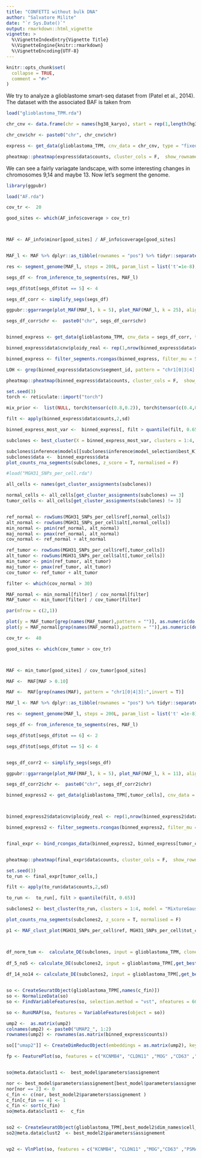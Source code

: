 ```yaml
---
title: "CONFETTI without bulk DNA"
author: "Salvatore Milite"
date: "`r Sys.Date()`"
output: rmarkdown::html_vignette
vignette: >
  %\VignetteIndexEntry{Vignette Title}
  %\VignetteEngine{knitr::rmarkdown}
  %\VignetteEncoding{UTF-8}
---
```


```r
knitr::opts_chunk$set(
  collapse = TRUE,
  comment = "#>"
)
```


We try to analyze a glioblastome smart-seq dataset from (Patel et al., 2014). The dataset with the associated BAF is taken from 

```r

load("glioblastoma_TPM.rda")

chr_cnv <- data.frame(chr = names(hg38_karyo), start = rep(1,length(hg38_karyo)), end = hg38_karyo, tot = rep(2, length(hg38_karyo)))

chr_cnv$chr <- paste0("chr", chr_cnv$chr)

express <- get_data(glioblastoma_TPM, cnv_data = chr_cnv, type = "fixed_binning", fun = mean)

pheatmap::pheatmap(express$data$counts, cluster_cols = F,  show_rownames = F)


```

We can see a fairly variagate landscape, with some interesting changes in chromosomes 9,14 and maybe 13. Now let's segment the genome.

```r
library(ggpubr)

load("AF.rda")

cov_tr <-  20

good_sites <- which(AF_info$coverage > cov_tr)



MAF <- AF_info$minor[good_sites] / AF_info$coverage[good_sites]


MAF_l <- MAF %>% dplyr::as_tibble(rownames = "pos") %>% tidyr::separate(pos, c("chr", "start"))

res <- segment_genome(MAF_l, steps = 200L, param_list = list('t'=1e-8), filter_size = 25)

segs_df <- from_inference_to_segments(res, MAF_l)

segs_df$tot[segs_df$tot == 5] <- 4

segs_df_corr <- simplify_segs(segs_df)

ggpubr::ggarrange(plot_MAF(MAF_l, k = 5), plot_MAF(MAF_l, k = 25), align = "hv", common.legend = T, labels = c("A", "B"), legend = "none", font.label = list(size = 12))

```


```r

segs_df_corr$chr <-  paste0("chr", segs_df_corr$chr)


binned_express <- get_data(glioblastoma_TPM, cnv_data = segs_df_corr, type = "fixed_binning", correct_bins = F, fun = mean)

binned_express$data$cnv$ploidy_real <- rep(1,nrow(binned_express$data$cnv))

binned_express <- filter_segments.rcongas(binned_express, filter_mu = 50)

LOH <- grep(binned_express$data$cnv$segment_id, pattern = "chr1[0|3|4]:", value = T, perl = T)

pheatmap::pheatmap(binned_express$data$counts, cluster_cols = F,  show_rownames = F, cluster_rows = T, cutree_rows = 3)
```


```r
set.seed(3)
torch <- reticulate::import("torch")

mix_prior <-  list(NULL, torch$tensor(c(0.8,0.2)), torch$tensor(c(0.4,0.3,0.3)), torch$tensor(c(0.3,0.3,0.2,0.2)) )

filt <- apply(binned_express$data$counts,2,sd)

binned_express_most_var <-  binned_express[, filt > quantile(filt, 0.65)]

subclones <- best_cluster(X = binned_express_most_var, clusters = 1:4, model = "MixtureGaussianNorm", steps = 800L, lr = 0.01, param_list = list(a = 0, b = 0.8, init_sd = 0.01), method = "AIC", mixture = mix_prior, posteriors = T, step_post = 150) 

```

```r
subclones$inference$models[[subclones$inference$model_selection$best_K]]$parameters$norm_factor <- rep(1,75)
subclones$data <-  binned_express$data
plot_counts_rna_segments(subclones, z_score = T, normalised = F)
```

```r
#load("MGH31_SNPs_per_cell.rda")

all_cells <- names(get_cluster_assignments(subclones))

normal_cells <- all_cells[get_cluster_assignments(subclones) == 3]
tumor_cells <- all_cells[get_cluster_assignments(subclones) != 3]


ref_normal <- rowSums(MGH31_SNPs_per_cell$ref[,normal_cells])
alt_normal <- rowSums(MGH31_SNPs_per_cell$alt[,normal_cells])
min_normal <- pmin(ref_normal, alt_normal)
maj_normal <- pmax(ref_normal, alt_normal)
cov_normal <- ref_normal + alt_normal

ref_tumor <- rowSums(MGH31_SNPs_per_cell$ref[,tumor_cells])
alt_tumor <- rowSums(MGH31_SNPs_per_cell$alt[,tumor_cells])
min_tumor <- pmin(ref_tumor, alt_tumor)
maj_tumor <- pmax(ref_tumor, alt_tumor)
cov_tumor <- ref_tumor + alt_tumor

filter <- which(cov_normal > 30)

MAF_normal <- min_normal[filter] / cov_normal[filter]
MAF_tumor <- min_tumor[filter] / cov_tumor[filter]

par(mfrow = c(2,1))

plot(y = MAF_tumor[grep(names(MAF_tumor),pattern = "")], as.numeric(do.call(rbind, strsplit(names(MAF_tumor),split = ":"))[,2]))
plot(y = MAF_normal[grep(names(MAF_normal),pattern = "")],as.numeric(do.call(rbind, strsplit(names(MAF_normal),split = ":"))[,2]))
```

```r


cov_tr <-  40

good_sites <- which(cov_tumor > cov_tr)



MAF <- min_tumor[good_sites] / cov_tumor[good_sites]

MAF <-  MAF[MAF > 0.10]

MAF <-  MAF[grep(names(MAF), pattern = "chr1[0|4|3]:",invert = T)]

MAF_l <- MAF %>% dplyr::as_tibble(rownames = "pos") %>% tidyr::separate(pos, c("chr", "start"))

res <- segment_genome(MAF_l, steps = 200L, param_list = list('t' =1e-8), filter_size = 33)

segs_df <- from_inference_to_segments(res, MAF_l)

segs_df$tot[segs_df$tot == 6] <- 2

segs_df$tot[segs_df$tot == 5] <- 4


segs_df_corr2 <- simplify_segs(segs_df)

ggpubr::ggarrange(plot_MAF(MAF_l, k = 5), plot_MAF(MAF_l, k = 11), align = "hv", common.legend = T, labels = c("A", "B"), legend = "none", font.label = list(size = 12))

```

```r
segs_df_corr2$chr <-  paste0("chr", segs_df_corr2$chr)

binned_express2 <- get_data(glioblastoma_TPM[,tumor_cells], cnv_data = segs_df_corr2, type = "fixed_binning", correct_bins = F, fun = mean, chrs = paste0("chr", 1:22)[-11])



binned_express2$data$cnv$ploidy_real <- rep(1,nrow(binned_express2$data$cnv))

binned_express2 <- filter_segments.rcongas(binned_express2, filter_mu = 50)


final_expr <- bind_rcongas_data(binned_express2, binned_express[tumor_cells,which(colnames(binned_express$data$counts)  %in% LOH)]) 


pheatmap::pheatmap(final_expr$data$counts, cluster_cols = F,  show_rownames = F, cluster_rows = T, cutree_rows = 3)
```

```r
set.seed(3)
to_run <- final_expr[tumor_cells,]

filt <- apply(to_run$data$counts,2,sd)

to_run <-  to_run[, filt > quantile(filt, 0.65)]

subclones2 <- best_cluster(to_run, clusters = 1:4, model = "MixtureGaussianNorm", steps = 800L, lr = 0.01, param_list = list(a = 0, b = 1, init_sd = 0.1), method = "AIC", posteriors = T, step_post = 150) 
```


```r


plot_counts_rna_segments(subclones2, z_score = T, normalised = F)
```


```r

p1 <- MAF_clust_plot(MGH31_SNPs_per_cell$ref, MGH31_SNPs_per_cell$tot_coverage, names(best_model2$parameters$assignement[best_model2$parameters$assignement == 2]) , names(best_model2$parameters$assignement[best_model2$parameters$assignement!= 2]) ,"^5:", filt = 20, labels = c("2", "1"))




```

```r

df_norm_tum <-  calculate_DE(subclones, input = glioblastoma_TPM, clone1 = 3, NULL, normalize = F, logfc.threshold = 0.2)
  
df_5_no5 <- calculate_DE(subclones2, input = glioblastoma_TPM[,get_best_model(subclones2)$dim_names$cell_names], clone1 = 2, NULL, normalize = F, logfc.threshold = 0.2)
  
df_14_no14 <- calculate_DE(subclones2, input = glioblastoma_TPM[,get_best_model(subclones2)$dim_names$cell_names], clone1 = 1,3, normalize = F, logfc.threshold = 0.2)


so <- CreateSeuratObject(glioblastoma_TPM[,names(c_fin)])
so <- NormalizeData(so)
so <- FindVariableFeatures(so, selection.method = "vst", nfeatures = 6000)

so <- RunUMAP(so, features = VariableFeatures(object = so))

ump2 <-  as.matrix(ump2)
colnames(ump2) <- paste0("UMAP2_", 1:2)
rownames(ump2) <- rownames(as.matrix(binned_express$counts))

so[["umap2"]] <- CreateDimReducObject(embeddings = as.matrix(ump2), key = "UMAP2_", assay = DefaultAssay(so))

fp <- FeaturePlot(so, features = c("KCNMB4", "CLDN11" ,"MOG" ,"CD63" ,"PSMA7" ,"SOD1" , "EGFR" , "C1S", "SYNE2" ))


so@meta.data$clust1 <-  best_model$parameters$assignement 

nor <- best_model$parameters$assignement[best_model$parameters$assignement == 2]
nor[nor == 2] <- 0
c_fin <- c(nor, best_model2$parameters$assignement )
c_fin[c_fin == 4] <- 1
c_fin <- sort(c_fin)
so@meta.data$clust1 <-  c_fin


so2 <- CreateSeuratObject(glioblastoma_TPM[,best_model2$dim_names$cell_names])
so2@meta.data$clust2  <- best_model2$parameters$assignement 


vp2 <- VlnPlot(so, features = c("KCNMB4", "CLDN11" ,"MOG","CD63" ,"PSMA7" ,"SOD1" , "EGFR" , "C1S", "SYNE2" ),  group.by = "clust1", pt.size = 0.5)
```


